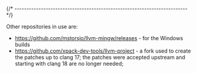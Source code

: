 
{/* ------------------------------------------------------------------------ */}

Other repositories in use are:

- https://github.com/mstorsjo/llvm-mingw/releases - for the Windows builds
- https://github.com/xpack-dev-tools/llvm-project - a fork used to create the
patches up to clang 17; the patches were accepted upstream and starting
with clang 18 are no longer needed;

